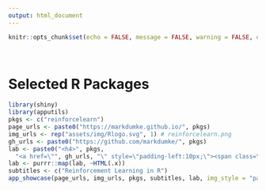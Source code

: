 ```yaml
---
output: html_document
---
```


```r
knitr::opts_chunk$set(echo = FALSE, message = FALSE, warning = FALSE, error = FALSE, tidy = TRUE)
```

<br>

# Selected R Packages

```r
library(shiny)
library(apputils)
pkgs <- c("reinforcelearn")
page_urls <- paste0("https://markdumke.github.io/", pkgs)
img_urls <- rep("assets/img/Rlogo.svg", 1) # reinforcelearn.png
gh_urls <- paste0("https://github.com/markdumke/", pkgs)
lab <- paste0("<h4>", pkgs,
  "<a href=\"", gh_urls, "\" style=\"padding-left:10px;\"><span class=\"fa fa-github fa-lg\"></span></a></h4>")
lab <- purrr::map(lab, ~HTML(.x))
subtitles <- c("Reinforcement Learning in R")
app_showcase(page_urls, img_urls, pkgs, subtitles, lab, img_style = "padding:10px;", new_window = FALSE)
```
